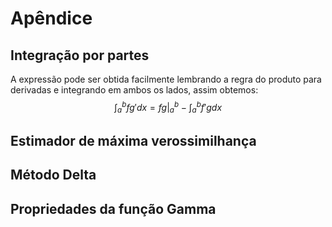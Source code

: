 # Apêndice
## Integração por partes 
A expressão pode ser obtida facilmente lembrando a regra do produto para derivadas e integrando em ambos os lados, assim obtemos: 
$$
\int_{a}^{b}fg'dx = fg\bigg|^{b}_{a} - \int_{a}^{b}f'gdx
$$

## Estimador de máxima verossimilhança



## Método Delta


## Propriedades da função Gamma